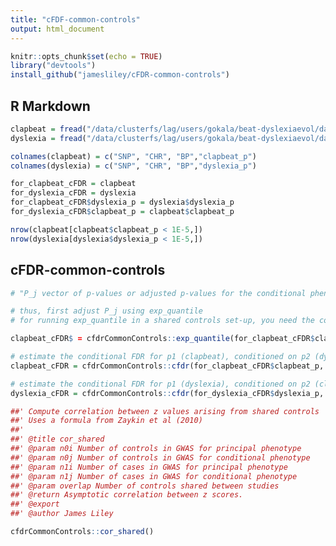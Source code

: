 ```yaml
---
title: "cFDF-common-controls"
output: html_document
---
```


```r
knitr::opts_chunk$set(echo = TRUE)
library("devtools")
install_github("jamesliley/cFDR-common-controls")
```

## R Markdown

```r
clapbeat = fread("/data/clusterfs/lag/users/gokala/beat-dyslexiaevol/data/clap-beat_overlap_forManhattan4.tab")
dyslexia = fread("/data/clusterfs/lag/users/gokala/beat-dyslexiaevol/data/dyslexia_overlap_forManhattan4.tab")

colnames(clapbeat) = c("SNP", "CHR", "BP","clapbeat_p")
colnames(dyslexia) = c("SNP", "CHR", "BP","dyslexia_p")

for_clapbeat_cFDR = clapbeat
for_dyslexia_cFDR = dyslexia
for_clapbeat_cFDR$dyslexia_p = dyslexia$dyslexia_p
for_dyslexia_cFDR$clapbeat_p = clapbeat$clapbeat_p

nrow(clapbeat[clapbeat$clapbeat_p < 1E-5,])
nrow(dyslexia[dyslexia$dyslexia_p < 1E-5,])

```

## cFDR-common-controls

```r

# "P_j vector of p-values or adjusted p-values for the conditional phenotype. If controls are shared between GWAS, the p-values must be adjusted using the function \code{\link{exp_quantile}}."

# thus, first adjust P_j using exp_quantile
# for running exp_quantile in a shared controls set-up, you need the correlation between pheno_1 and pheno_2 Z-scores, which is rho ("If rho=0 (no shared controls) z values for the two phenotypes are independent, and the expected quantile equals parameter p.""). SO let's first calculate Z-scores for both phenotypes and get the 

clapbeat_cFDR$ = cfdrCommonControls::exp_quantile(for_clapbeat_cFDR$clapbeat_p, for_clapbeat_cFDR$dyslexia_p)

# estimate the conditional FDR for p1 (clapbeat), conditioned on p2 (dyslexia)
clapbeat_cFDR = cfdrCommonControls::cfdr(for_clapbeat_cFDR$clapbeat_p, for_clapbeat_cFDR$dyslexia_p) #, p2_threshold = 1E-5

# estimate the conditional FDR for p1 (dyslexia), conditioned on p2 (clapbeat)
dyslexia_cFDR = cfdrCommonControls::cfdr(for_dyslexia_cFDR$dyslexia_p, for_dyslexia_cFDR$clapbeat_p, sub =1:length(for_dyslexia_cFDR$dyslexia_p)) #, p2_threshold = 1E-5

```

```r
##' Compute correlation between z values arising from shared controls
##' Uses a formula from Zaykin et al (2010)
##'
##' @title cor_shared
##' @param n0i Number of controls in GWAS for principal phenotype
##' @param n0j Number of controls in GWAS for conditional phenotype
##' @param n1i Number of cases in GWAS for principal phenotype
##' @param n1j Number of cases in GWAS for conditional phenotype
##' @param overlap Number of controls shared between studies  
##' @return Asymptotic correlation between z scores.
##' @export
##' @author James Liley

cfdrCommonControls::cor_shared()
```

